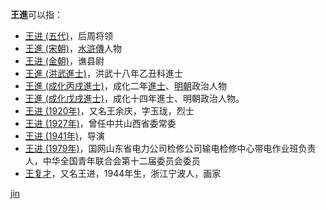 '''王進'''可以指：
* [[王进_(五代)|王进 (五代)]]，后周将领
* [[王進_(宋朝)|王進 (宋朝)]]，[[水滸傳|水滸傳]]人物
* [[王进_(金朝)|王进 (金朝)]]，谯县尉
* [[王進_(洪武進士)|王進 (洪武進士)]]，洪武十八年乙丑科進士
* [[王進_(成化丙戌進士)|王進 (成化丙戌進士)]]，成化二年[[進士|進士]]、[[明朝|明朝]]政治人物
* [[王進_(成化戊戌進士)|王進 (成化戊戌進士)]]，成化十四年進士、明朝政治人物。
* [[王进_(1920年)|王进 (1920年)]]，又名王余庆，字玉珑，烈士
* [[王进_(1927年)|王进 (1927年)]]，曾任中共山西省委常委
* [[王进_(1941年)|王进 (1941年)]]，导演
* [[王进_(1979年)|王进 (1979年)]]，国网山东省电力公司检修公司输电检修中心带电作业班负责人，中华全国青年联合会第十二届委员会委员
* [[王复才|王复才]]，又名王进，1944年生，浙江宁波人，画家
{{disambig}}

[[Category:二字王姓人名消歧义|jin]]